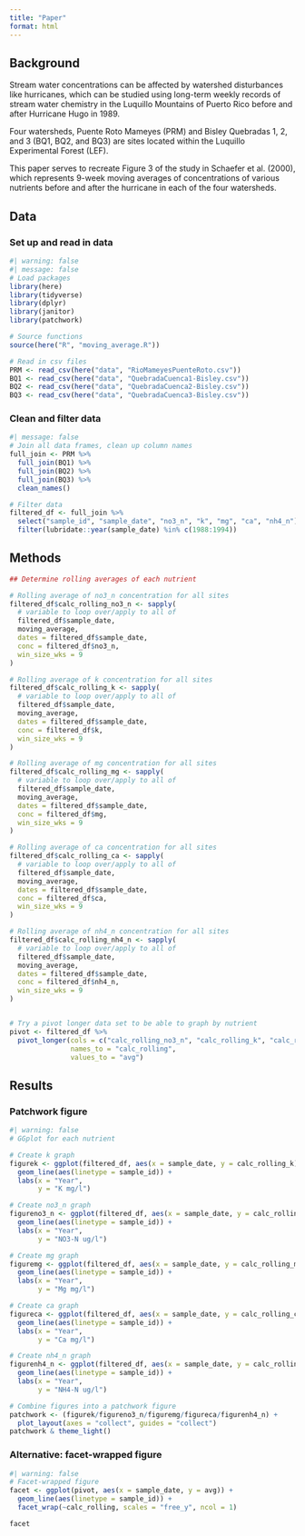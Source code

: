 ```yaml
---
title: "Paper"
format: html
---
```


## Background

Stream water concentrations can be affected by watershed disturbances like hurricanes, which can be studied using long-term weekly records of stream water chemistry in the Luquillo Mountains of Puerto Rico before and after Hurricane Hugo in 1989.

Four watersheds, Puente Roto Mameyes (PRM) and Bisley Quebradas 1, 2, and 3 (BQ1, BQ2, and BQ3) are sites located within the Luquillo Experimental Forest (LEF).

This paper serves to recreate Figure 3 of the study in Schaefer et al. (2000), which represents 9-week moving averages of concentrations of various nutrients before and after the hurricane in each of the four watersheds.

## Data

### Set up and read in data
```r
#| warning: false
#| message: false
# Load packages
library(here)
library(tidyverse)
library(dplyr)
library(janitor)
library(patchwork)

# Source functions
source(here("R", "moving_average.R"))

# Read in csv files
PRM <- read_csv(here("data", "RioMameyesPuenteRoto.csv"))
BQ1 <- read_csv(here("data", "QuebradaCuenca1-Bisley.csv"))
BQ2 <- read_csv(here("data", "QuebradaCuenca2-Bisley.csv"))
BQ3 <- read_csv(here("data", "QuebradaCuenca3-Bisley.csv"))

```

### Clean and filter data
```r
#| message: false
# Join all data frames, clean up column names
full_join <- PRM %>% 
  full_join(BQ1) %>% 
  full_join(BQ2) %>% 
  full_join(BQ3) %>% 
  clean_names() 

# Filter data 
filtered_df <- full_join %>% 
  select("sample_id", "sample_date", "no3_n", "k", "mg", "ca", "nh4_n") %>%
  filter(lubridate::year(sample_date) %in% c(1988:1994)) 
```

## Methods

```r
## Determine rolling averages of each nutrient

# Rolling average of no3_n concentration for all sites 
filtered_df$calc_rolling_no3_n <- sapply(
  # variable to loop over/apply to all of
  filtered_df$sample_date,
  moving_average,
  dates = filtered_df$sample_date,
  conc = filtered_df$no3_n,
  win_size_wks = 9
)

# Rolling average of k concentration for all sites 
filtered_df$calc_rolling_k <- sapply(
  # variable to loop over/apply to all of
  filtered_df$sample_date,
  moving_average,
  dates = filtered_df$sample_date,
  conc = filtered_df$k,
  win_size_wks = 9
)

# Rolling average of mg concentration for all sites 
filtered_df$calc_rolling_mg <- sapply(
  # variable to loop over/apply to all of
  filtered_df$sample_date,
  moving_average,
  dates = filtered_df$sample_date,
  conc = filtered_df$mg,
  win_size_wks = 9
)

# Rolling average of ca concentration for all sites 
filtered_df$calc_rolling_ca <- sapply(
  # variable to loop over/apply to all of
  filtered_df$sample_date,
  moving_average,
  dates = filtered_df$sample_date,
  conc = filtered_df$ca,
  win_size_wks = 9
)

# Rolling average of nh4_n concentration for all sites 
filtered_df$calc_rolling_nh4_n <- sapply(
  # variable to loop over/apply to all of
  filtered_df$sample_date,
  moving_average,
  dates = filtered_df$sample_date,
  conc = filtered_df$nh4_n,
  win_size_wks = 9
)


# Try a pivot longer data set to be able to graph by nutrient
pivot <- filtered_df %>% 
  pivot_longer(cols = c("calc_rolling_no3_n", "calc_rolling_k", "calc_rolling_mg", "calc_rolling_ca", "calc_rolling_nh4_n"),
               names_to = "calc_rolling",
               values_to = "avg")
```

## Results

### Patchwork figure

```r
#| warning: false
# GGplot for each nutrient

# Create k graph
figurek <- ggplot(filtered_df, aes(x = sample_date, y = calc_rolling_k)) +
  geom_line(aes(linetype = sample_id)) +
  labs(x = "Year",
       y = "K mg/l")

# Create no3_n graph
figureno3_n <- ggplot(filtered_df, aes(x = sample_date, y = calc_rolling_no3_n)) +
  geom_line(aes(linetype = sample_id)) +
  labs(x = "Year",
       y = "NO3-N ug/l")

# Create mg graph
figuremg <- ggplot(filtered_df, aes(x = sample_date, y = calc_rolling_mg)) +
  geom_line(aes(linetype = sample_id)) +
  labs(x = "Year",
       y = "Mg mg/l")

# Create ca graph
figureca <- ggplot(filtered_df, aes(x = sample_date, y = calc_rolling_ca)) +
  geom_line(aes(linetype = sample_id)) +
  labs(x = "Year",
       y = "Ca mg/l")

# Create nh4_n graph
figurenh4_n <- ggplot(filtered_df, aes(x = sample_date, y = calc_rolling_nh4_n)) +
  geom_line(aes(linetype = sample_id)) +
  labs(x = "Year",
       y = "NH4-N ug/l")

# Combine figures into a patchwork figure
patchwork <- (figurek/figureno3_n/figuremg/figureca/figurenh4_n) +
  plot_layout(axes = "collect", guides = "collect")
patchwork & theme_light()
```

### Alternative: facet-wrapped figure

```r
#| warning: false
# Facet-wrapped figure
facet <- ggplot(pivot, aes(x = sample_date, y = avg)) +
  geom_line(aes(linetype = sample_id)) +
  facet_wrap(~calc_rolling, scales = "free_y", ncol = 1)

facet
```
